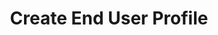 ---
title: "Create End User Profile"
sidebarTitle: "Create End User"
description: "Create a new end user profile for compliance requirements"
openapi: "POST /regulatory/end-users"
icon: "user-plus"
---